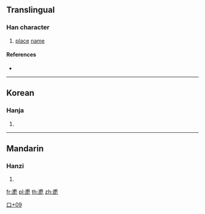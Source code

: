 ==Translingual==

===Han character===
{{Han char|rn=30|rad=口|as=09|sn=12|four=|canj=IBRP|ids=⿱甫叱}}

# [[place]] [[name]]

====References====
* {{Han ref|kx=0201.121|dj=0424.050|hdz=10651.051|uh=55B8|ud=21944}}

----

==Korean==

===Hanja===
{{ko-hanja|hangeul=[[폿]]|rv=phos|mr=ph'os}}

# {{defn|lang=ko|sort=口09}}

----

==Mandarin==

===Hanzi===
{{cmn-hanzi|pin=[[pao]] ([[pao5]])|wg=pao<sup>5</sup>}}

# {{defn|lang=cmn|sort=口09}}

[[Category:Korean-only CJKV Characters|口+09]]

[[fr:喸]]
[[pl:喸]]
[[th:喸]]
[[zh:喸]]